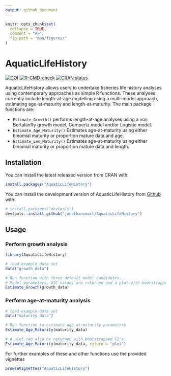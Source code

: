 ```yaml
---
output: github_document
---
```


<!-- README.md is generated from README.Rmd. Please edit that file -->

```r
knitr::opts_chunk$set(
  collapse = TRUE,
  comment = "#>",
  fig.path = "man/figures/"
)
```

# AquaticLifeHistory

<!-- badges: start -->
[![DOI](https://zenodo.org/badge/223704049.svg)](https://zenodo.org/badge/latestdoi/223704049)
[![R-CMD-check](https://github.com/jonathansmart/AquaticLifeHistory/actions/workflows/R-CMD-check.yaml/badge.svg)](https://github.com/jonathansmart/AquaticLifeHistory/actions/workflows/R-CMD-check.yaml)
[![CRAN status](https://www.r-pkg.org/badges/version/AquaticLifeHistory)](https://CRAN.R-project.org/package=AquaticLifeHistory)
<!-- badges: end -->

AquaticLifeHistory allows users to undertake fisheries life history analyses using contemporary approaches as simple R functions. These analyses currently include length-at-age modelling using a multi-model approach, estimating age-at-maturity and length-at-maturity. The main package functions are:

* `Estimate_Growth()` performs length-at-age analyses using a von Bertalanffy growth model, Gompertz model and/or Logistic model.
* `Estimate_Age_Maturity()` Estimates age-at-maturity using either binomial maturity or proportion mature data and age.
* `Estimate_Len_Maturity()` Estimates age-at-maturity using either binomial maturity or proportion mature data and length.

## Installation

You can install the latest released version from CRAN with:
```r
install.packages("AquaticLifeHistory")
```

You can install the development version of AquaticLifeHistory from [Github](https://github.com/jonathansmart/AquaticLifeHistory) with:

```r
# install.packages("devtools")
devtools::install_github("jonathansmart/AquaticLifeHistory")
```


## Usage

### Perform growth analysis 

```r
library(AquaticLifeHistory)

# load example data set
data("growth_data")

# Run function with three default model candidates.
# Model parameters, AIC values are returned and a plot with bootstrapped CI's is printed to examine fits.
Estimate_Growth(growth_data)
```

### Perform age-at-maturity analysis

```r
# load example data set
data("maturity_data")

# Run function to estimate age-at-maturity parameters
Estimate_Age_Maturity(maturity_data)

# A plot can also be returned with bootstrapped CI's.
Estimate_Age_Maturity(maturity_data, return = "plot")
```

For further examples of these and other functions use the provided vignettes
```r
browseVignettes("AquaticLifeHistory")
```

